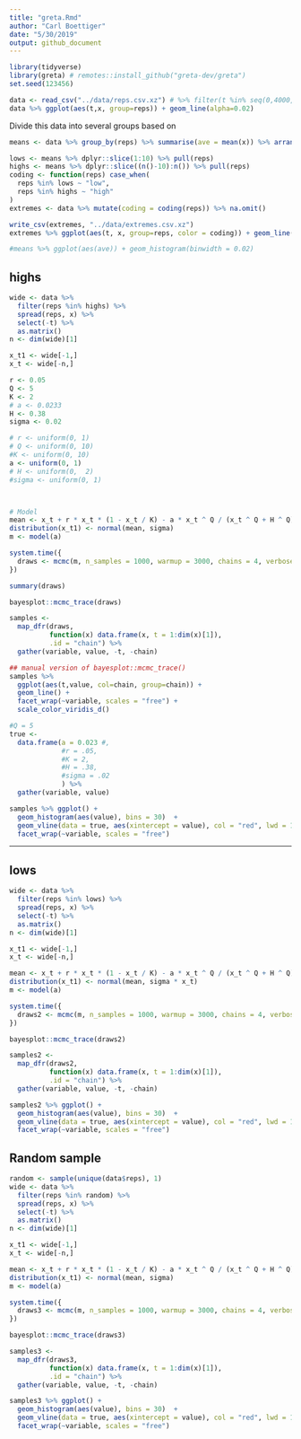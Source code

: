 ```yaml
---
title: "greta.Rmd"
author: "Carl Boettiger"
date: "5/30/2019"
output: github_document
---
```


```r
library(tidyverse)
library(greta) # remotes::install_github("greta-dev/greta")
set.seed(123456)
```


```r
data <- read_csv("../data/reps.csv.xz") # %>% filter(t %in% seq(0,4000, by=4))
data %>% ggplot(aes(t,x, group=reps)) + geom_line(alpha=0.02)
```

Divide this data into several groups based on 

```r
means <- data %>% group_by(reps) %>% summarise(ave = mean(x)) %>% arrange(ave)

lows <- means %>% dplyr::slice(1:10) %>% pull(reps)
highs <- means %>% dplyr::slice((n()-10):n()) %>% pull(reps)
coding <- function(reps) case_when(
  reps %in% lows ~ "low",
  reps %in% highs ~ "high"
)
extremes <- data %>% mutate(coding = coding(reps)) %>% na.omit()

write_csv(extremes, "../data/extremes.csv.xz")
extremes %>% ggplot(aes(t, x, group=reps, color = coding)) + geom_line(alpha=0.5)

#means %>% ggplot(aes(ave)) + geom_histogram(binwidth = 0.02)

```


## highs

```r
wide <- data %>% 
  filter(reps %in% highs) %>%
  spread(reps, x) %>%
  select(-t) %>% 
  as.matrix()
n <- dim(wide)[1]

```


```r
x_t1 <- wide[-1,]
x_t <- wide[-n,] 
```

```r
r <- 0.05 
Q <- 5
K <- 2
# a <- 0.0233
H <- 0.38
sigma <- 0.02

# r <- uniform(0, 1)
# Q <- uniform(0, 10)
#K <- uniform(0, 10)
a <- uniform(0, 1)
# H <- uniform(0,  2)
#sigma <- uniform(0, 1)



# Model
mean <- x_t + r * x_t * (1 - x_t / K) - a * x_t ^ Q / (x_t ^ Q + H ^ Q)
distribution(x_t1) <- normal(mean, sigma)
m <- model(a)
```

```r
system.time({
  draws <- mcmc(m, n_samples = 1000, warmup = 3000, chains = 4, verbose = FALSE)
})
```

```r
summary(draws)
```

```r
bayesplot::mcmc_trace(draws)
```






```r
samples <-  
  map_dfr(draws, 
          function(x) data.frame(x, t = 1:dim(x)[1]), 
          .id = "chain") %>% 
  gather(variable, value, -t, -chain)
```

```r
## manual version of bayesplot::mcmc_trace()
samples %>%  
  ggplot(aes(t,value, col=chain, group=chain)) + 
  geom_line() +
  facet_wrap(~variable, scales = "free") + 
  scale_color_viridis_d()
```

```r
#Q = 5
true <- 
  data.frame(a = 0.023 #, 
             #r = .05, 
             #K = 2, 
             #H = .38, 
             #sigma = .02
             ) %>%
  gather(variable, value)
```


```r
samples %>% ggplot() + 
  geom_histogram(aes(value), bins = 30)  +
  geom_vline(data = true, aes(xintercept = value), col = "red", lwd = 1) + 
  facet_wrap(~variable, scales = "free")
```



----

## lows


```r
wide <- data %>% 
  filter(reps %in% lows) %>%
  spread(reps, x) %>%
  select(-t) %>% 
  as.matrix()
n <- dim(wide)[1]

```


```r
x_t1 <- wide[-1,]
x_t <- wide[-n,] 
```


```r
mean <- x_t + r * x_t * (1 - x_t / K) - a * x_t ^ Q / (x_t ^ Q + H ^ Q)
distribution(x_t1) <- normal(mean, sigma * x_t)
m <- model(a)
```

```r
system.time({
  draws2 <- mcmc(m, n_samples = 1000, warmup = 3000, chains = 4, verbose = FALSE)
})
```

```r
bayesplot::mcmc_trace(draws2)
```

```r
samples2 <-  
  map_dfr(draws2, 
          function(x) data.frame(x, t = 1:dim(x)[1]), 
          .id = "chain") %>% 
  gather(variable, value, -t, -chain)

samples2 %>% ggplot() + 
  geom_histogram(aes(value), bins = 30)  +
  geom_vline(data = true, aes(xintercept = value), col = "red", lwd = 1) + 
  facet_wrap(~variable, scales = "free")
```


## Random sample



```r

random <- sample(unique(data$reps), 1)
wide <- data %>% 
  filter(reps %in% random) %>%
  spread(reps, x) %>%
  select(-t) %>% 
  as.matrix()
n <- dim(wide)[1]

```


```r
x_t1 <- wide[-1,]
x_t <- wide[-n,] 
```


```r
mean <- x_t + r * x_t * (1 - x_t / K) - a * x_t ^ Q / (x_t ^ Q + H ^ Q)
distribution(x_t1) <- normal(mean, sigma)
m <- model(a)
```

```r
system.time({
  draws3 <- mcmc(m, n_samples = 1000, warmup = 3000, chains = 4, verbose = FALSE)
})
```

```r
bayesplot::mcmc_trace(draws3)
```

```r
samples3 <-  
  map_dfr(draws3, 
          function(x) data.frame(x, t = 1:dim(x)[1]), 
          .id = "chain") %>% 
  gather(variable, value, -t, -chain)

samples3 %>% ggplot() + 
  geom_histogram(aes(value), bins = 30)  +
  geom_vline(data = true, aes(xintercept = value), col = "red", lwd = 1) + 
  facet_wrap(~variable, scales = "free")
```


```r
```
